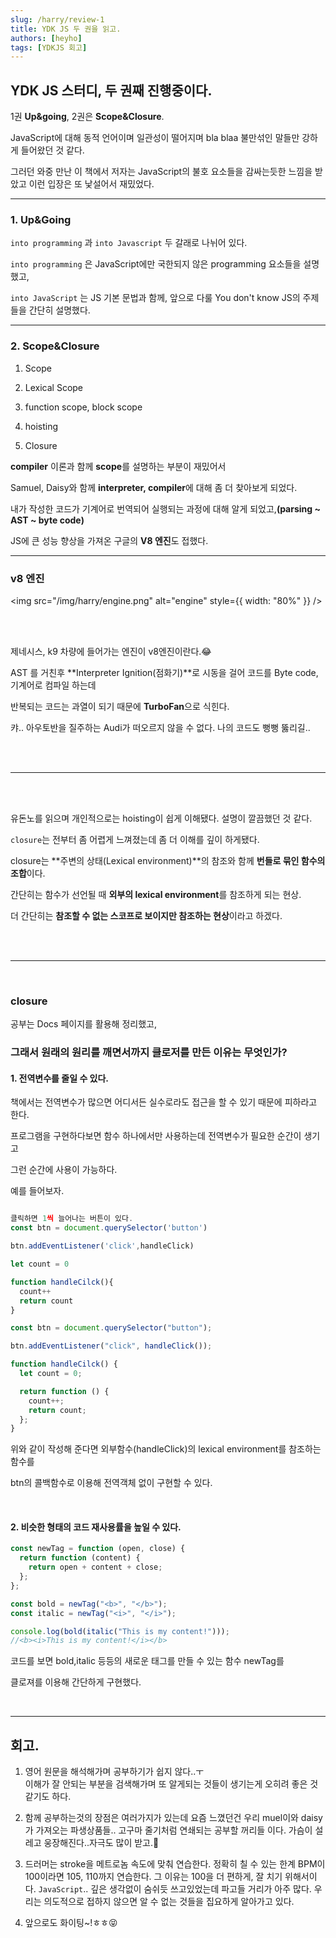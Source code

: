 ```yaml
---
slug: /harry/review-1
title: YDK JS 두 권을 읽고.
authors: [heyho]
tags: [YDKJS 회고]
---
```


<h2 style={{ color: "#BFC225" }}>YDK JS 스터디, 두 권째 진행중이다.</h2>

1권 **Up&going**, 2권은 **Scope&Closure**.

JavaScript에 대해 동적 언어이며 일관성이 떨어지며 bla blaa 불만섞인 말들만 강하게 들어왔던 것 같다.

그러던 와중 만난 이 책에서 저자는 JavaScript의 불호 요소들을 감싸는듯한 느낌을 받았고 이런 입장은 또 낯설어서 재밌었다.

---

<h3 style={{ color: "#BFC225" }}>1. Up&Going</h3>

`into programming` 과 `into Javascript` 두 갈래로 나뉘어 있다.

`into programming` 은 JavaScript에만 국한되지 않은 programming 요소들을 설명했고,

`into JavaScript` 는 JS 기본 문법과 함께, 앞으로 다룰 You don't know JS의 주제들을 간단히 설명했다.

---

<h3 style={{ color: "#BFC225" }}>2. Scope&Closure</h3>

1. Scope

2. Lexical Scope

3. function scope, block scope

4. hoisting

5. Closure

**compiler** 이론과 함께 **scope**를 설명하는 부분이 재밌어서

Samuel, Daisy와 함께 **interpreter, compiler**에 대해 좀 더 찾아보게 되었다.

내가 작성한 코드가 기계어로 번역되어 실행되는 과정에 대해 알게 되었고,**(parsing ~ AST ~ byte code)**

JS에 큰 성능 향상을 가져온 구글의 **V8 엔진**도 접했다.

---

<h3 style={{ color: "#BFC225" }}>v8 엔진</h3>

<img src="/img/harry/engine.png" alt="engine" style={{ width: "80%" }} />

<br />
<br />

제네시스, k9 차량에 들어가는 엔진이 v8엔진이란다.😂

AST 를 거친후 **Interpreter Ignition(점화기)**로 시동을 걸어 코드를 Byte code, 기계어로 컴파일 하는데

반복되는 코드는 과열이 되기 때문에 **TurboFan**으로 식힌다.

캬.. 아우토반을 질주하는 Audi가 떠오르지 않을 수 없다. 나의 코드도 뻥뻥 뚫리길..

<br />
<br />

---

<br />
<br />

<p style={{ fontSize: 13, color: "grey" }}>
  유돈노를 읽으며 개인적으로는 hoisting이 쉽게 이해됐다. 설명이 깔끔했던 것
  같다.
</p>

`closure`는 전부터 좀 어렵게 느껴졌는데 좀 더 이해를 깊이 하게됐다.

closure는 **주변의 상태(Lexical environment)**의 참조와 함께 **번들로 묶인 함수의 조합**이다.

간단히는 함수가 선언될 때 **외부의 lexical environment**를 참조하게 되는 현상.

더 간단히는 **참조할 수 없는 스코프로 보이지만 참조하는 현상**이라고 하겠다.

<br />
<br />

---

<br />

<h3 style={{ color: "#BFC225" }}>closure</h3>

공부는 Docs 페이지를 활용해 정리했고,

### 그래서 원래의 원리를 깨면서까지 클로저를 만든 이유는 무엇인가?

#### 1. 전역변수를 줄일 수 있다.

책에서는 전역변수가 많으면 어디서든 실수로라도 접근을 할 수 있기 때문에 피하라고 한다.

프로그램을 구현하다보면 함수 하나에서만 사용하는데 전역변수가 필요한 순간이 생기고

그런 순간에 사용이 가능하다.

예를 들어보자.

```jsx

클릭하면 1씩 늘어나는 버튼이 있다.
const btn = document.querySelector('button')

btn.addEventListener('click',handleClick)

let count = 0

function handleCilck(){
  count++
  return count
}

```

```jsx
const btn = document.querySelector("button");

btn.addEventListener("click", handleClick());

function handleCilck() {
  let count = 0;

  return function () {
    count++;
    return count;
  };
}
```

위와 같이 작성해 준다면 외부함수(handleClick)의 lexical environment를 참조하는 함수를

btn의 콜백함수로 이용해 전역객체 없이 구현할 수 있다.

<br />

#### 2. 비슷한 형태의 코드 재사용률을 높일 수 있다.

```jsx
const newTag = function (open, close) {
  return function (content) {
    return open + content + close;
  };
};

const bold = newTag("<b>", "</b>");
const italic = newTag("<i>", "</i>");

console.log(bold(italic("This is my content!")));
//<b><i>This is my content!</i></b>
```

코드를 보면 bold,italic 등등의 새로운 태그를 만들 수 있는 함수 newTag를

클로져를 이용해 간단하게 구현했다.

<br />

---

## 회고.

1. 영어 원문을 해석해가며 공부하기가 쉽지 않다..ㅜ<br />
   이해가 잘 안되는 부분을 검색해가며 또 알게되는 것들이 생기는게 오히려 좋은 것 같기도 하다.

2. 함께 공부하는것의 장점은 여러가지가 있는데 요즘 느꼈던건 우리 muel이와 daisy가 가져오는 파생상품들..
   고구마 줄기처럼 연쇄되는 공부할 꺼리들 이다. 가슴이 설레고 웅장해진다..자극도 많이 받고.🥰

3. 드러머는 stroke을 메트로놈 속도에 맞춰 연습한다. 정확히 칠 수 있는 한계 BPM이 100이라면 105, 110까지 연습한다.
   그 이유는 100을 더 편하게, 잘 치기 위해서이다.
   `JavaScript`.. 깊은 생각없이 숨쉬듯 쓰고있었는데 파고들 거리가 아주 많다. 우리는 의도적으로 접하지 않으면
   알 수 없는 것들을 집요하게 알아가고 있다.

4. 앞으로도 화이팅~!ㅎㅎ😝
